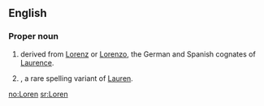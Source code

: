 ==English==

===Proper noun===
{{en-proper noun}}

# {{given name|male}} derived from [[Lorenz]] or [[Lorenzo]], the German and Spanish cognates of [[Laurence]].
# {{given name|female}}, a rare spelling variant of [[Lauren]].

[[no:Loren]]
[[sr:Loren]]